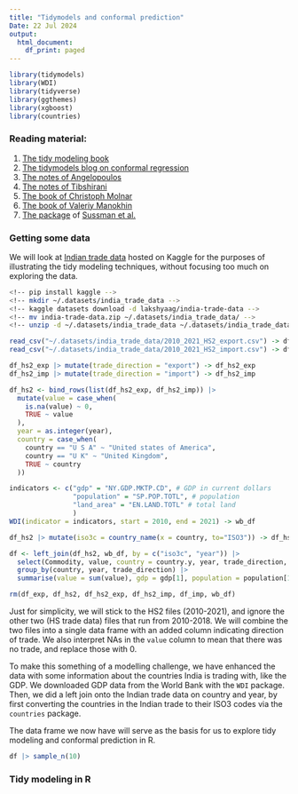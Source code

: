 ```yaml
---
title: "Tidymodels and conformal prediction"
Date: 22 Jul 2024
output:
  html_document:
    df_print: paged
---
```


```r
library(tidymodels)
library(WDI)
library(tidyverse)
library(ggthemes)
library(xgboost)
library(countries)
```


### Reading material:

1.  [The tidy modeling book](https://www.tmwr.org/)
2.  [The tidymodels blog on conformal regression](https://www.tidymodels.org/learn/models/conformal-regression/)
3.  [The notes of Angelopoulos](https://arxiv.org/abs/2107.07511)
4.  [The notes of Tibshirani](https://www.stat.berkeley.edu/~ryantibs/statlearn-s23/lectures/conformal.pdf)
5.  [The book of Christoph Molnar](https://christophmolnar.com/books/conformal-prediction/)
6.  [The book of Valeriy Manokhin](https://maven.com/valeriy-manokhin/applied-conformal-prediction)
7.  [The package](https://github.com/herbps10/AdaptiveConformal) of [Sussman et al.](https://arxiv.org/abs/2312.00448)

### Getting some data

We will look at [Indian trade data](https://www.kaggle.com/datasets/lakshyaag/india-trade-data) hosted on Kaggle for the purposes of illustrating the tidy modeling techniques, without focusing too much on exploring the data.

```bash
<!-- pip install kaggle -->
<!-- mkdir ~/.datasets/india_trade_data -->
<!-- kaggle datasets download -d lakshyaag/india-trade-data -->
<!-- mv india-trade-data.zip ~/.datasets/india_trade_data/ -->
<!-- unzip -d ~/.datasets/india_trade_data ~/.datasets/india_trade_data/india-trade-data.zip  -->
```


```r
read_csv("~/.datasets/india_trade_data/2010_2021_HS2_export.csv") -> df_hs2_exp
read_csv("~/.datasets/india_trade_data/2010_2021_HS2_import.csv") -> df_hs2_imp

df_hs2_exp |> mutate(trade_direction = "export") -> df_hs2_exp
df_hs2_imp |> mutate(trade_direction = "import") -> df_hs2_imp

df_hs2 <- bind_rows(list(df_hs2_exp, df_hs2_imp)) |> 
  mutate(value = case_when(
    is.na(value) ~ 0,
    TRUE ~ value
  ),
  year = as.integer(year),
  country = case_when(
    country == "U S A" ~ "United states of America",
    country == "U K" ~ "United Kingdom",
    TRUE ~ country
  ))

indicators <- c("gdp" = "NY.GDP.MKTP.CD", # GDP in current dollars
                "population" = "SP.POP.TOTL", # population
                "land_area" = "EN.LAND.TOTL" # total land
                )
WDI(indicator = indicators, start = 2010, end = 2021) -> wb_df

df_hs2 |> mutate(iso3c = country_name(x = country, to="ISO3")) -> df_hs2

df <- left_join(df_hs2, wb_df, by = c("iso3c", "year")) |> 
  select(Commodity, value, country = country.y, year, trade_direction, iso3c, gdp, population) |> 
  group_by(country, year, trade_direction) |> 
  summarise(value = sum(value), gdp = gdp[1], population = population[1], .groups = "drop")

rm(df_exp, df_hs2, df_hs2_exp, df_hs2_imp, df_imp, wb_df)
```

Just for simplicity, we will stick to the HS2 files (2010-2021), and ignore the other two (HS trade data) files that run from 2010-2018. We will combine the two files into a single data frame with an added column indicating direction of trade. We also interpret NAs in the `value` column to mean that there was no trade, and replace those with 0.

To make this something of a modelling challenge, we have enhanced the data with some information about the countries India is trading with, like the GDP. We downloaded GDP data from the World Bank with the `WDI` package. Then, we did a left join onto the Indian trade data on country and year, by first converting the countries in the Indian trade to their ISO3 codes via the `countries` package.

The data frame we now have will serve as the basis for us to explore tidy modeling and conformal prediction in R.

```r
df |> sample_n(10)
```


### Tidy modeling in R

